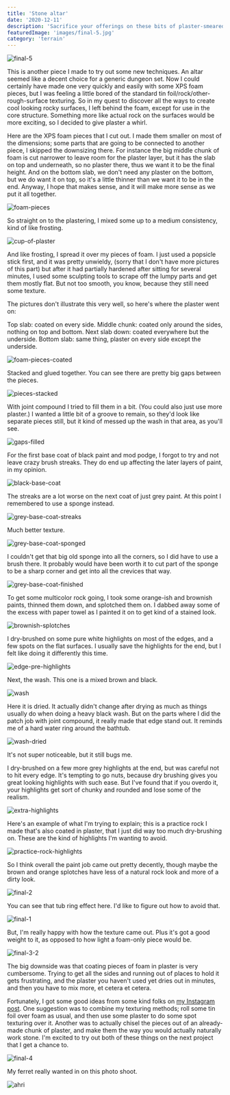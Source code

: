 ```yaml
---
title: 'Stone altar'
date: '2020-12-11'
description: 'Sacrifice your offerings on these bits of plaster-smeared foam'
featuredImage: 'images/final-5.jpg'
category: 'terrain'
---
```


![final-5](images/final-5.jpg)

This is another piece I made to try out some new techniques. An altar seemed like a decent choice for a generic dungeon set. Now I could certainly have made one very quickly and easily with some XPS foam pieces, but I was feeling a little bored of the standard tin foil/rock/other-rough-surface texturing. So in my quest to discover all the ways to create cool looking rocky surfaces, I left behind the foam, except for use in the core structure. Something more like actual rock on the surfaces would be more exciting, so I decided to give plaster a whirl.

Here are the XPS foam pieces that I cut out. I made them smaller on most of the dimensions; some parts that are going to be connected to another piece, I skipped the downsizing there. For instance the big middle chunk of foam is cut narrower to leave room for the plaster layer, but it has the slab on top and underneath, so no plaster there, thus we want it to be the final height. And on the bottom slab, we don't need any plaster on the bottom, but we do want it on top, so it's a little thinner than we want it to be in the end. Anyway, I hope that makes sense, and it will make more sense as we put it all together.

![foam-pieces](images/foam-pieces.jpg)

So straight on to the plastering, I mixed some up to a medium consistency, kind of like frosting.

![cup-of-plaster](images/cup-of-plaster.jpg)

And like frosting, I spread it over my pieces of foam. I just used a popsicle stick first, and it was pretty unwieldy, (sorry that I don't have more pictures of this part) but after it had partially hardened after sitting for several minutes, I used some sculpting tools to scrape off the lumpy parts and get them mostly flat. But not too smooth, you know, because they still need some texture.

The pictures don't illustrate this very well, so here's where the plaster went on:

Top slab: coated on every side.
Middle chunk: coated only around the sides, nothing on top and bottom.
Next slab down: coated everywhere but the underside.
Bottom slab: same thing, plaster on every side except the underside.

![foam-pieces-coated](images/foam-pieces-coated.jpg)

Stacked and glued together. You can see there are pretty big gaps between the pieces.

![pieces-stacked](images/pieces-stacked.jpg)

With joint compound I tried to fill them in a bit. (You could also just use more plaster.) I wanted a little bit of a groove to remain, so they'd look like separate pieces still, but it kind of messed up the wash in that area, as you'll see.

![gaps-filled](images/gaps-filled.jpg)

For the first base coat of black paint and mod podge, I forgot to try and not leave crazy brush streaks. They do end up affecting the later layers of paint, in my opinion.

![black-base-coat](images/black-base-coat.jpg)

The streaks are a lot worse on the next coat of just grey paint. At this point I remembered to use a sponge instead.

![grey-base-coat-streaks](images/grey-base-coat-streaks.jpg)

Much better texture.

![grey-base-coat-sponged](images/grey-base-coat-sponged.jpg)

I couldn't get that big old sponge into all the corners, so I did have to use a brush there. It probably would have been worth it to cut part of the sponge to be a sharp corner and get into all the crevices that way.

![grey-base-coat-finished](images/grey-base-coat-finished.jpg)

To get some multicolor rock going, I took some orange-ish and brownish paints, thinned them down, and splotched them on. I dabbed away some of the excess with paper towel as I painted it on to get kind of a stained look.

![brownish-splotches](images/brownish-splotches.jpg)

I dry-brushed on some pure white highlights on most of the edges, and a few spots on the flat surfaces. I usually save the highlights for the end, but I felt like doing it differently this time.

![edge-pre-highlights](images/edge-pre-highlights.jpg)

Next, the wash. This one is a mixed brown and black.

![wash](images/wash.jpg)

Here it is dried. It actually didn't change after drying as much as things usually do when doing a heavy black wash. But on the parts where I did the patch job with joint compound, it really made that edge stand out. It reminds me of a hard water ring around the bathtub.

![wash-dried](images/wash-dried.jpg)

It's not super noticeable, but it still bugs me.

I dry-brushed on a few more grey highlights at the end, but was careful not to hit every edge. It's tempting to go nuts, because dry brushing gives you great looking highlights with such ease. But I've found that if you overdo it, your highlights get sort of chunky and rounded and lose some of the realism.

![extra-highlights](images/extra-highlights.jpg)

Here's an example of what I'm trying to explain; this is a practice rock I made that's also coated in plaster, that I just did way too much dry-brushing on. These are the kind of highlights I'm wanting to avoid.

![practice-rock-highlights](images/practice-rock-highlights.jpg)

So I think overall the paint job came out pretty decently, though maybe the brown and orange splotches have less of a natural rock look and more of a dirty look.

![final-2](images/final-2.jpg)

You can see that tub ring effect here. I'd like to figure out how to avoid that.

![final-1](images/final-1.jpg)

But, I'm really happy with how the texture came out. Plus it's got a good weight to it, as opposed to how light a foam-only piece would be.

![final-3-2](images/final-3-2.jpg)

The big downside was that coating pieces of foam in plaster is very cumbersome. Trying to get all the sides and running out of places to hold it gets frustrating, and the plaster you haven't used yet dries out in minutes, and then you have to mix more, et cetera et cetera.

Fortunately, I got some good ideas from some kind folks on <a href="https://www.instagram.com/p/CEmtSbMnT8p/" target="_blank" rel="noopener noreferrer">my Instagram post</a>. One suggestion was to combine my texturing methods; roll some tin foil over foam as usual, and then use some plaster to do some spot texturing over it. Another was to actually chisel the pieces out of an already-made chunk of plaster, and make them the way you would actually naturally work stone. I'm excited to try out both of these things on the next project that I get a chance to.

![final-4](images/final-4.jpg)

My ferret really wanted in on this photo shoot.

![ahri](images/ahri.jpg)
